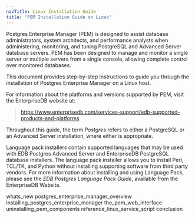```yaml
---
navTitle: Linux Installation Guide
title: "PEM Installation Guide on Linux"
---
```


Postgres Enterprise Manager (PEM) is designed to assist database administrators, system architects, and performance analysts when administering, monitoring, and tuning PostgreSQL and Advanced Server database servers. PEM has been designed to manage and monitor a single server or multiple servers from a single console, allowing complete control over monitored databases.

This document provides step-by-step instructions to guide you through the installation of Postgres Enterprise Manager on a Linux host.

For information about the platforms and versions supported by PEM, visit the EnterpriseDB website at:

> <https://www.enterprisedb.com/services-support/edb-supported-products-and-platforms>

Throughout this guide, the term *Postgres* refers to either a PostgreSQL or an Advanced Server installation, where either is appropriate.

Language pack installers contain supported languages that may be used with EDB Postgres Advanced Server and EnterpriseDB PostgreSQL database installers. The language pack installer allows you to install Perl, TCL/TK, and Python without installing supporting software from third party vendors. For more information about installing and using Language Pack, please see the *EDB Postgres Language Pack Guide*, available from the EnterpriseDB Website.

<div class="toctree" maxdepth="5">

whats_new postgres_enterprise_manager_overview installing_postgres_enterprise_manager the_pem_web_interface uninstalling_pem_components reference_linux_service_script conclusion

</div>
